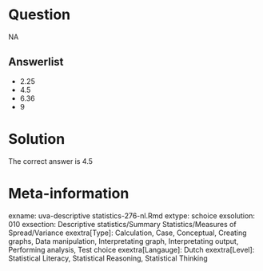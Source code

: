 Question
========

NA

Answerlist
----------
* 2.25
* 4.5
* 6.36
* 9

Solution
========

The correct answer is  4.5

Meta-information
================
exname: uva-descriptive statistics-276-nl.Rmd
extype: schoice
exsolution: 010
exsection: Descriptive statistics/Summary Statistics/Measures of Spread/Variance
exextra[Type]: Calculation, Case, Conceptual, Creating graphs, Data manipulation, Interpretating graph, Interpretating output, Performing analysis, Test choice
exextra[Langauge]: Dutch
exextra[Level]: Statistical Literacy, Statistical Reasoning, Statistical Thinking
